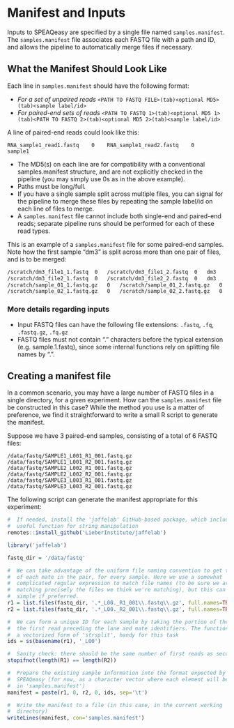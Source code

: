 # Manifest and Inputs {#manifest}

Inputs to SPEAQeasy are specified by a single file named `samples.manifest`. The `samples.manifest` file associates each FASTQ file with a path and ID, and allows the pipeline to automatically merge files if necessary.

## What the Manifest Should Look Like

Each line in `samples.manifest` should have the following format:

* *For a set of unpaired reads* `<PATH TO FASTQ FILE>(tab)<optional MD5>(tab)<sample label/id>`
* *For paired-end sets of reads* `<PATH TO FASTQ 1>(tab)<optional MD5 1>(tab)<PATH TO FASTQ 2>(tab)<optional MD5 2>(tab)<sample label/id>`

A line of paired-end reads could look like this:

`RNA_sample1_read1.fastq    0    RNA_sample1_read2.fastq    0    sample1`

* The MD5(s) on each line are for compatibility with a conventional samples.manifest structure, and are not explicitly checked in the pipeline (you may simply use 0s as in the above example).
* Paths must be long/full.
* If you have a single sample split across multiple files, you can signal for the pipeline to merge these files by repeating the sample label/id on each line of files to merge.
* A `samples.manifest` file cannot include both single-end and paired-end reads; separate pipeline runs should be performed for each of these read types.

This is an example of a `samples.manifest` file for some paired-end samples. Note how the first sample "dm3" is split across more than one pair of files, and is to be merged:

```bash
/scratch/dm3_file1_1.fastq	0	/scratch/dm3_file1_2.fastq	0	dm3
/scratch/dm3_file2_1.fastq	0	/scratch/dm3_file2_2.fastq	0	dm3
/scratch/sample_01_1.fastq.gz	0	/scratch/sample_01_2.fastq.gz	0	sample_01
/scratch/sample_02_1.fastq.gz	0	/scratch/sample_02_2.fastq.gz	0	sample_02
```

### More details regarding inputs ###

+ Input FASTQ files can have the following file extensions: `.fastq`, `.fq`, `.fastq.gz`, `.fq.gz`
+ FASTQ files must not contain "." characters before the typical extension (e.g. sample.1.fastq), since some internal functions rely on splitting file names by ".".

## Creating a manifest file

In a common scenario, you may have a large number of FASTQ files in a single directory, for a given experiment. How can the `samples.manifest` file be constructed in this case? While the method you use is a matter of preference, we find it straightforward to write a small R script to generate the manifest.

Suppose we have 3 paired-end samples, consisting of a total of 6 FASTQ files:

```
/data/fastq/SAMPLE1_L001_R1_001.fastq.gz
/data/fastq/SAMPLE1_L001_R2_001.fastq.gz
/data/fastq/SAMPLE2_L002_R1_001.fastq.gz
/data/fastq/SAMPLE2_L002_R2_001.fastq.gz
/data/fastq/SAMPLE3_L003_R1_001.fastq.gz
/data/fastq/SAMPLE3_L003_R2_001.fastq.gz
```

The following script can generate the manifest appropriate for this experiment:

```R
#  If needed, install the 'jaffelab' GitHub-based package, which includes a
#  useful function for string manipulation
remotes::install_github('LieberInstitute/jaffelab')

library('jaffelab')

fastq_dir = '/data/fastq'

#  We can take advantage of the uniform file naming convention to get the paths
#  of each mate in the pair, for every sample. Here we use a somewhat
#  complicated regular expression to match file names (to be sure we are
#  matching precisely the files we think we're matching), but this can be kept
#  simple if preferred.
r1 = list.files(fastq_dir, '.*_L00._R1_001\\.fastq\\.gz', full.names=TRUE)
r2 = list.files(fastq_dir, '.*_L00._R2_001\\.fastq\\.gz', full.names=TRUE)

#  We can form a unique ID for each sample by taking the portion of the path to
#  the first read preceding the lane and mate identifiers. The function 'ss' is
#  a vectorized form of 'strsplit', handy for this task
ids = ss(basename(r1), '_L00')

#  Sanity check: there should be the same number of first reads as second reads
stopifnot(length(R1) == length(R2))

#  Prepare the existing sample information into the format expected by
#  SPEAQeasy (for now, as a character vector where each element will be a line
#  in 'samples.manifest')
manifest = paste(r1, 0, r2, 0, ids, sep='\t')

#  Write the manifest to a file (in this case, in the current working
#  directory)
writeLines(manifest, con='samples.manifest')
```
